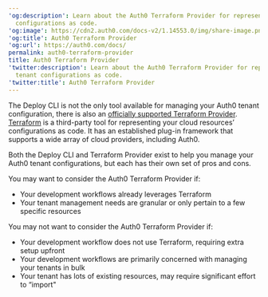 ---
'og:description': Learn about the Auth0 Terraform Provider for representing your tenant
  configurations as code.
'og:image': https://cdn2.auth0.com/docs-v2/1.14553.0/img/share-image.png
'og:title': Auth0 Terraform Provider
'og:url': https://auth0.com/docs/
permalink: auth0-terraform-provider
title: Auth0 Terraform Provider
'twitter:description': Learn about the Auth0 Terraform Provider for representing your
  tenant configurations as code.
'twitter:title': Auth0 Terraform Provider
---
The Deploy CLI is not the only tool available for managing your Auth0 tenant configuration, there is also an [officially supported Terraform Provider](https://github.com/auth0/terraform-provider-auth0). [Terraform](https://terraform.io/) is a third-party tool for representing your cloud resources’ configurations as code. It has an established plug-in framework that supports a wide array of cloud providers, including Auth0.

Both the Deploy CLI and Terraform Provider exist to help you manage your Auth0 tenant configurations, but each has their own set of pros and cons.

You may want to consider the Auth0 Terraform Provider if:

* Your development workflows already leverages Terraform
* Your tenant management needs are granular or only pertain to a few specific resources

You may not want to consider the Auth0 Terraform Provider if:

* Your development workflow does not use Terraform, requiring extra setup upfront
* Your development workflows are primarily concerned with managing your tenants in bulk
* Your tenant has lots of existing resources, may require significant effort to “import"
